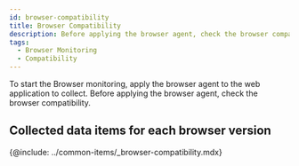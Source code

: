 ```yaml
---
id: browser-compatibility
title: Browser Compatibility
description: Before applying the browser agent, check the browser compatibility.
tags:
  - Browser Monitoring
  - Compatibility
---
```


To start the Browser monitoring, apply the browser agent to the web application to collect. Before applying the browser agent, check the browser compatibility.

## Collected data items for each browser version

{@include: ../common-items/_browser-compatibility.mdx}
